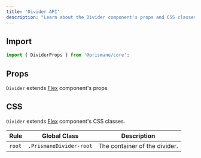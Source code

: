 ---
title: 'Divider API'
description: "Learn about the Divider component's props and CSS classes."
---

## Import

```js
import { DividerProps } from '@prismane/core';
```

## Props

`Divider` extends [Flex](/docs/components-api/flex-api) component's props.

## CSS

`Divider` extends [Flex](/docs/components-api/flex-api) component's CSS classes.

| Rule   | Global Class            | Description                   |
| ------ | ----------------------- | ----------------------------- |
| `root` | `.PrismaneDivider-root` | The container of the divider. |
